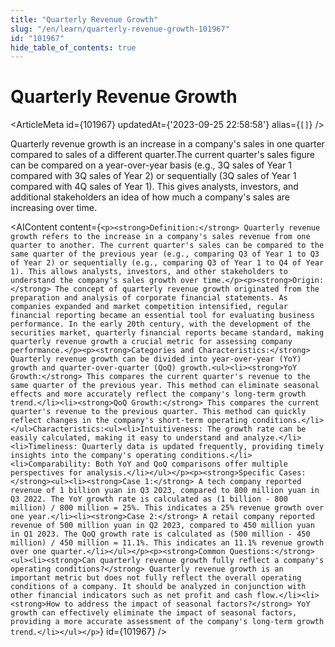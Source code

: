 ```yaml
---
title: "Quarterly Revenue Growth"
slug: "/en/learn/quarterly-revenue-growth-101967"
id: "101967"
hide_table_of_contents: true
---
```



# Quarterly Revenue Growth

<ArticleMeta id={101967} updatedAt={'2023-09-25 22:58:58'} alias={`[]`} />
<div className='border-solid border-b border-t-0 my-4 border-[var(--ifm-color-gray-300)]' />

Quarterly revenue growth is an increase in a company's sales in one quarter compared to sales of a different quarter.The current quarter's sales figure can be compared on a year-over-year basis (e.g., 3Q sales of Year 1 compared with 3Q sales of Year 2) or sequentially (3Q sales of Year 1 compared with 4Q sales of Year 1). This gives analysts, investors, and additional stakeholders an idea of how much a company's sales are increasing over time.

<AIContent content={`<p><strong>Definition:</strong> Quarterly revenue growth refers to the increase in a company's sales revenue from one quarter to another. The current quarter's sales can be compared to the same quarter of the previous year (e.g., comparing Q3 of Year 1 to Q3 of Year 2) or sequentially (e.g., comparing Q3 of Year 1 to Q4 of Year 1). This allows analysts, investors, and other stakeholders to understand the company's sales growth over time.</p><p><strong>Origin:</strong> The concept of quarterly revenue growth originated from the preparation and analysis of corporate financial statements. As companies expanded and market competition intensified, regular financial reporting became an essential tool for evaluating business performance. In the early 20th century, with the development of the securities market, quarterly financial reports became standard, making quarterly revenue growth a crucial metric for assessing company performance.</p><p><strong>Categories and Characteristics:</strong> Quarterly revenue growth can be divided into year-over-year (YoY) growth and quarter-over-quarter (QoQ) growth.<ul><li><strong>YoY Growth:</strong> This compares the current quarter's revenue to the same quarter of the previous year. This method can eliminate seasonal effects and more accurately reflect the company's long-term growth trend.</li><li><strong>QoQ Growth:</strong> This compares the current quarter's revenue to the previous quarter. This method can quickly reflect changes in the company's short-term operating conditions.</li></ul>Characteristics:<ul><li>Intuitiveness: The growth rate can be easily calculated, making it easy to understand and analyze.</li><li>Timeliness: Quarterly data is updated frequently, providing timely insights into the company's operating conditions.</li><li>Comparability: Both YoY and QoQ comparisons offer multiple perspectives for analysis.</li></ul></p><p><strong>Specific Cases:</strong><ul><li><strong>Case 1:</strong> A tech company reported revenue of 1 billion yuan in Q3 2023, compared to 800 million yuan in Q3 2022. The YoY growth rate is calculated as (1 billion - 800 million) / 800 million = 25%. This indicates a 25% revenue growth over one year.</li><li><strong>Case 2:</strong> A retail company reported revenue of 500 million yuan in Q2 2023, compared to 450 million yuan in Q1 2023. The QoQ growth rate is calculated as (500 million - 450 million) / 450 million = 11.1%. This indicates an 11.1% revenue growth over one quarter.</li></ul></p><p><strong>Common Questions:</strong><ul><li><strong>Can quarterly revenue growth fully reflect a company's operating conditions?</strong> Quarterly revenue growth is an important metric but does not fully reflect the overall operating conditions of a company. It should be analyzed in conjunction with other financial indicators such as net profit and cash flow.</li><li><strong>How to address the impact of seasonal factors?</strong> YoY growth can effectively eliminate the impact of seasonal factors, providing a more accurate assessment of the company's long-term growth trend.</li></ul></p>`} id={101967} />
